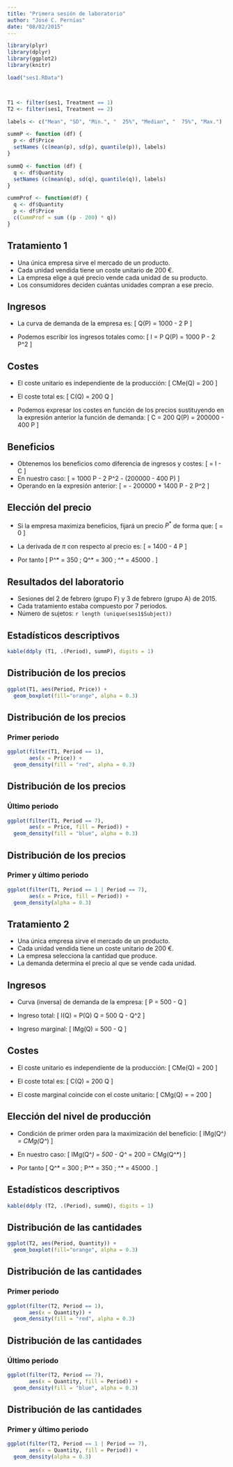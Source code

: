```yaml
---
title: "Primera sesión de laboratorio"
author: "José C. Pernías"
date: "08/02/2015"
---
```


```r
library(plyr)
library(dplyr)
library(ggplot2)
library(knitr)

load("ses1.RData")



T1 <- filter(ses1, Treatment == 1)
T2 <- filter(ses1, Treatment == 2)

labels <- c("Mean", "SD", "Min.", "  25%", "Median", "  75%", "Max.")

summP <- function (df) {
  p <- df$Price
  setNames (c(mean(p), sd(p), quantile(p)), labels)
}

summQ <- function (df) {
  q <- df$Quantity
  setNames (c(mean(q), sd(q), quantile(q)), labels)
}

cummProf <- function(df) {
  q <- df$Quantity
  p <- df$Price
  c(CummProf = sum ((p - 200) * q))  
}

```



## Tratamiento 1

* Una única empresa sirve el mercado de un producto.
* Cada unidad vendida tiene un coste unitario de $200$ €.
* La empresa elige a qué precio vende cada unidad de su producto.
* Los consumidores deciden cuántas unidades compran a ese precio.

## Ingresos

- La curva de demanda de la empresa es:
  \[
    Q(P) = 1000 - 2 P
  \]

- Podemos escribir los ingresos totales como:
  \[
    I = P Q(P) = 1000 P - 2 P^2
  \]
  
## Costes

- El coste unitario es independiente de la producción:
  \[
    CMe(Q) = 200 
  \]

- El coste total es:
  \[
    C(Q) = 200 Q
  \]

- Podemos expresar los costes en función de los precios sustituyendo en la expresión anterior la función de demanda:
  \[
    C = 200 Q(P) = 200000 - 400 P
  \]

## Beneficios

- Obtenemos los beneficios como diferencia de ingresos y costes:
  \[
    \pi = I - C
  \]
- En nuestro caso:
  \[
    \pi = 1000 P - 2 P^2 - (200000 - 400 P)
  \]
- Operando en la expresión anterior:
  \[
    \pi = - 200000  + 1400 P - 2 P^2
  \]
  
## Elección del precio
- Si la empresa maximiza beneficios, fijará un precio $P^*$ de forma que:
  \[
   \frac{\mathrm{d}\; \pi(P^*)}{\mathrm{d}\; P} = 0
  \]

- La derivada de $\pi$ con respecto al precio es:
  \[
   \frac{\mathrm{d}\; \pi(P)}{\mathrm{d}\; P} = 1400 - 4 P
  \]
- Por tanto
  \[
    P^* = 350\ \text{€/u.}; \quad
    Q^* = 300\ \text{u.}; \quad
    \pi^* = 45000\ \text{€}.
  \]
  

## Resultados del laboratorio

- Sesiones del 2 de febrero (grupo F) y 3 de febrero (grupo A) de 2015.
- Cada tratamiento estaba compuesto por 7 periodos.
- Número de sujetos: ```r length (unique(ses1$Subject))```

## Estadísticos descriptivos


```r
kable(ddply (T1, .(Period), summP), digits = 1)
```


## Distribución de los precios

```r
ggplot(T1, aes(Period, Price)) + 
  geom_boxplot(fill="orange", alpha = 0.3)
```

## Distribución de los precios

### Primer periodo 

```r
ggplot(filter(T1, Period == 1), 
       aes(x = Price)) + 
  geom_density(fill = "red", alpha = 0.3) 
```

## Distribución de los precios

### Último periodo 


```r
ggplot(filter(T1, Period == 7), 
       aes(x = Price, fill = Period)) + 
  geom_density(fill = "blue", alpha = 0.3) 
```


## Distribución de los precios

### Primer y último periodo 

```r
ggplot(filter(T1, Period == 1 | Period == 7), 
       aes(x = Price, fill = Period)) + 
  geom_density(alpha = 0.3) 
```

## Tratamiento 2

* Una única empresa sirve el mercado de un producto.
* Cada unidad vendida tiene un coste unitario de $200$ €.
* La empresa selecciona la cantidad que produce.
* La demanda determina el precio al que se vende cada unidad.

## Ingresos

- Curva (inversa) de demanda de la empresa:
  \[
     P = 500 - \frac{1}{2} Q
  \]

- Ingreso total:
  \[
    I(Q) = P(Q) Q = 500 Q - \frac{1}{2} Q^2
  \]

- Ingreso marginal:
  \[
     IMg(Q) = 500 - Q
  \]

  
## Costes

- El coste unitario es independiente de la producción:
  \[
    CMe(Q) = 200 
  \]

- El coste total es:
  \[
    C(Q) = 200 Q
  \]

- El coste marginal coincide con el coste unitario:
  \[
    CMg(Q) =  \frac{\mathrm{d}\; C(Q)}{\mathrm{d}\; Q} = 200
  \]

## Elección del nivel de producción

- Condición de primer orden para la maximización del beneficio: 
  \[ IMg(Q^*) = CMg(Q^*) \]
- En nuestro caso:
  \[
     IMg(Q^*) = 500 - Q^* = 200 = CMg(Q^*)
  \]

- Por tanto
  \[
    Q^* = 300\ \text{u.}; \quad
    P^* = 350\ \text{€/u.}; \quad
    \pi^* = 45000\ \text{€}.
  \]
  
## Estadísticos descriptivos

```r
kable(ddply (T2, .(Period), summQ), digits = 1)
```


## Distribución de las cantidades

```r
ggplot(T2, aes(Period, Quantity)) + 
  geom_boxplot(fill="orange", alpha = 0.3)
```

## Distribución de las cantidades

### Primer periodo 

```r
ggplot(filter(T2, Period == 1), 
       aes(x = Quantity)) + 
  geom_density(fill = "red", alpha = 0.3) 
```

## Distribución de las cantidades

### Último periodo 

```r
ggplot(filter(T2, Period == 7), 
       aes(x = Quantity, fill = Period)) + 
  geom_density(fill = "blue", alpha = 0.3) 
```


## Distribución de las cantidades

### Primer y último periodo 

```r
ggplot(filter(T2, Period == 1 | Period == 7), 
       aes(x = Quantity, fill = Period)) + 
  geom_density(alpha = 0.3) 
```

